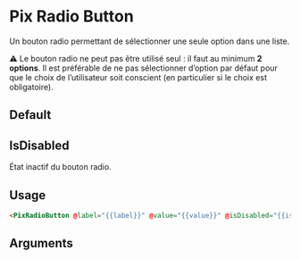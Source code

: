 

<Meta title="Form/Radio Button" component="PixRadioButton" argTypes={stories.argTypes} />

# Pix Radio Button

Un bouton radio permettant de sélectionner une seule option dans une liste.

⚠️ Le bouton radio ne peut pas être utilisé seul : il faut au minimum **2 options**.
Il est préférable de ne pas sélectionner d’option par défaut pour que le choix de l’utilisateur soit conscient (en particulier si le choix est obligatoire).

## Default

<Canvas isColumn>
  <Story name="Default" story={stories.Default} height={60} />
  <Story name="Default checked" story={stories.defaultChecked} height={60} />
</Canvas>

## IsDisabled

État inactif du bouton radio.

<Canvas isColumn>
  <Story name="Disabled" story={stories.isDisabled} height={60} />
  <Story name="Disabled checked" story={stories.disabledChecked} height={60} />
</Canvas>

## Usage

```html
<PixRadioButton @label="{{label}}" @value="{{value}}" @isDisabled="{{isDisabled}}" />
```

## Arguments

<ArgsTable story="Default" />
